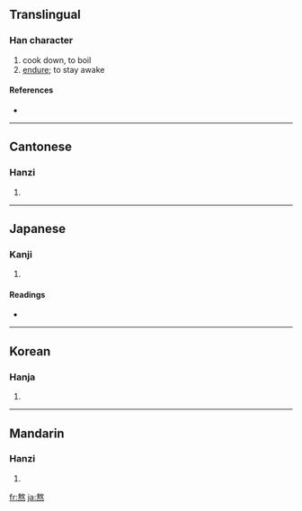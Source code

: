 ==Translingual==

===Han character===
{{Han char|rn=86|rad=火|as=11|sn=15|four=5833<sub>4</sub>|canj=土大火 (GKF), 手大火 (QKF), X手大火 (XQKF)}}

# cook down, to boil
# [[endure]]; to stay awake

====References====
* {{Han ref|kx=0680.410|dkj=19352|dj=1092.170|hdz=32226.040|uh=71AC|ud=29100|bh=BCF5|bd=48373}}

----

==Cantonese==

===Hanzi===
{{yue-hanzi|jyut=|y=ngou4}}

# {{defn|Cantonese}}

----

==Japanese==

===Kanji===
{{ja-kanji|grade=|rs=火11}}

# {{defn|Japanese}}

====Readings====
* {{ja-readings|on=[[ごう]] (gō)|kun=[[いる]] (iru)}}

----

==Korean==

===Hanja===
{{ko-hanja|hangeul=오|eumhun=|rv=o|mr=o|y=o}}

# {{defn|Korean}}

----

==Mandarin==

===Hanzi===
{{cmn-hanzi|pin=[[áo]] ([[ao2]])|wg=ao<sup>2</sup>}}

# {{defn|Mandarin}}

[[fr:熬]]
[[ja:熬]]